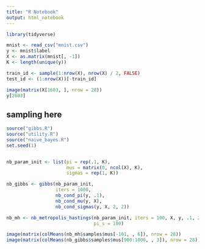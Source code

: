 ```yaml
---
title: "R Notebook"
output: html_notebook
---
```


```r
library(tidyverse)
```

```r
mnist <- read_csv("mnist.csv")
y <- mnist$label
X <- as.matrix(mnist[, -1])
K <- length(unique(y))

train_id <- sample(1:nrow(X), nrow(X) / 2, FALSE)
test_id <- (1:nrow(X))[-train_id]

image(matrix(X[1603, ], nrow = 28))
y[2603]
```

## sampling here

```r
source("gibbs.R")
source("utility.R")
source("naive_bayes.R")
set.seed(1)


nb_param_init <- list(pi = rep(.1, K), 
                      mus = matrix(0, ncol(X), K),
                      sigmas = rep(1, K))

nb_gibbs <- gibbs(nb_param_init,
                  iters = 1000,
                  nb_cond_pi(y, .1), 
                  nb_cond_mu(y, X), 
                  nb_cond_sigmas(y, X, 2, 2))

nb_mh <- nb_metropolis_hastings(nb_param_init, iters = 100, X, y, .1, 2, 2,
                                pi_s = 100)

image(matrix(colMeans(nb_mh$samples$mus[-101, , 6]), nrow = 28))
image(matrix(colMeans(nb_gibbs$samples$mus[900:1000, , 3]), nrow = 28))
```